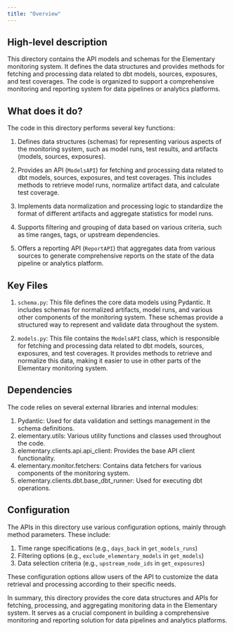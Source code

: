 ```yaml
---
title: "Overview"
---
```


## High-level description
This directory contains the API models and schemas for the Elementary monitoring system. It defines the data structures and provides methods for fetching and processing data related to dbt models, sources, exposures, and test coverages. The code is organized to support a comprehensive monitoring and reporting system for data pipelines or analytics platforms.

## What does it do?
The code in this directory performs several key functions:

1. Defines data structures (schemas) for representing various aspects of the monitoring system, such as model runs, test results, and artifacts (models, sources, exposures).

2. Provides an API (`ModelsAPI`) for fetching and processing data related to dbt models, sources, exposures, and test coverages. This includes methods to retrieve model runs, normalize artifact data, and calculate test coverage.

3. Implements data normalization and processing logic to standardize the format of different artifacts and aggregate statistics for model runs.

4. Supports filtering and grouping of data based on various criteria, such as time ranges, tags, or upstream dependencies.

5. Offers a reporting API (`ReportAPI`) that aggregates data from various sources to generate comprehensive reports on the state of the data pipeline or analytics platform.

## Key Files

1. `schema.py`: This file defines the core data models using Pydantic. It includes schemas for normalized artifacts, model runs, and various other components of the monitoring system. These schemas provide a structured way to represent and validate data throughout the system.

2. `models.py`: This file contains the `ModelsAPI` class, which is responsible for fetching and processing data related to dbt models, sources, exposures, and test coverages. It provides methods to retrieve and normalize this data, making it easier to use in other parts of the Elementary monitoring system.

## Dependencies
The code relies on several external libraries and internal modules:

1. Pydantic: Used for data validation and settings management in the schema definitions.
2. elementary.utils: Various utility functions and classes used throughout the code.
3. elementary.clients.api.api_client: Provides the base API client functionality.
4. elementary.monitor.fetchers: Contains data fetchers for various components of the monitoring system.
5. elementary.clients.dbt.base_dbt_runner: Used for executing dbt operations.

## Configuration
The APIs in this directory use various configuration options, mainly through method parameters. These include:

1. Time range specifications (e.g., `days_back` in `get_models_runs`)
2. Filtering options (e.g., `exclude_elementary_models` in `get_models`)
3. Data selection criteria (e.g., `upstream_node_ids` in `get_exposures`)

These configuration options allow users of the API to customize the data retrieval and processing according to their specific needs.

In summary, this directory provides the core data structures and APIs for fetching, processing, and aggregating monitoring data in the Elementary system. It serves as a crucial component in building a comprehensive monitoring and reporting solution for data pipelines and analytics platforms.